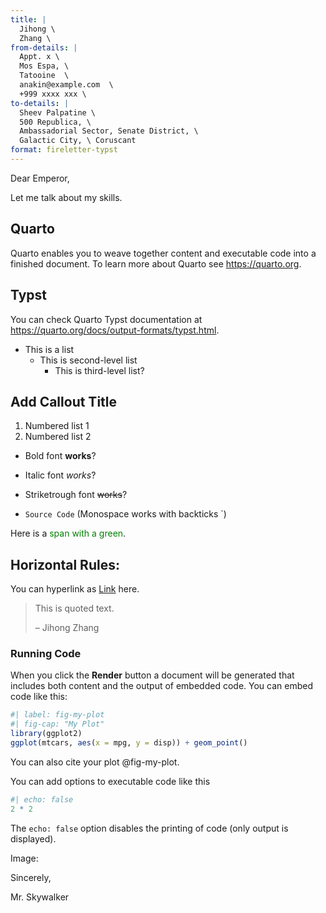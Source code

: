 ```yaml
---
title: |
  Jihong \ 
  Zhang \
from-details: |
  Appt. x \
  Mos Espa, \
  Tatooine  \
  anakin@example.com  \
  +999 xxxx xxx \
to-details: |
  Sheev Palpatine \
  500 Republica, \
  Ambassadorial Sector, Senate District, \
  Galactic City, \ Coruscant
format: fireletter-typst
---
```


Dear Emperor,

Let me talk about my skills.

## Quarto

Quarto enables you to weave together content and executable code into a finished document. To learn more about Quarto see <https://quarto.org>.

## Typst

You can check Quarto Typst documentation at <https://quarto.org/docs/output-formats/typst.html>.

-   This is a list
    -   This is second-level list
        -   This is third-level list?

::: callout-note
## Add Callout Title

1.  Numbered list 1\
2.  Numbered list 2
:::

::: callout-tip
-   Bold font **works**?

-   Italic font *works*?

-   Striketrough font ~~works~~?

-   `Source Code` (Monospace works with backticks \`)
:::

Here is a [span with a green]{style="color:green"}.

Horizontal Rules: 
---

You can hyperlink as [Link](https://jihongzhang.org) here.

> This is quoted text.
>
> -- Jihong Zhang

### Running Code

When you click the **Render** button a document will be generated that includes both content and the output of embedded code. You can embed code like this:

```r
#| label: fig-my-plot
#| fig-cap: "My Plot"
library(ggplot2)
ggplot(mtcars, aes(x = mpg, y = disp)) + geom_point()
```

You can also cite your plot @fig-my-plot.

You can add options to executable code like this

```r
#| echo: false
2 * 2
```

The `echo: false` option disables the printing of code (only output is displayed).

Image:

Sincerely,

Mr. Skywalker
